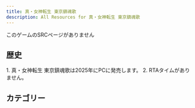 ```yaml
---
title: 真・女神転生 東京鎮魂歌
description: All Resources for 真・女神転生 東京鎮魂歌
---
```



<DocsHero 
    content="本作は『真・女神転生シリーズ』の外伝作品とは異なり、ストーリーやBGMなどオリジナルとなっている。シナリオ配信型アプリとなっており、月に1本ずつ全6章まで配信される。 "
    srcUrl={cover}
    alt="真・女神転生 東京鎮魂歌 Cover"
/>

<Card title='ランキング'>このゲームのSRCページがありません</Card>

## 歴史

<Tabs>
<TabItem label="Any%">
<Steps> 
1. 真・女神転生 東京鎮魂歌は2025年にPCに発売します。
2. RTAタイムがありません。
</Steps>
</TabItem>
</Tabs>

## カテゴリー
<CardGrid>
    <Card title="Any%"></Card>
</CardGrid>